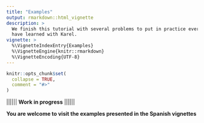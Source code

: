 ```yaml
---
title: "Examples"
output: rmarkdown::html_vignette
description: >
  We finish this tutorial with several problems to put in practice everything we
  have learned with Karel.
vignette: >
  %\VignetteIndexEntry{Examples}
  %\VignetteEngine{knitr::rmarkdown}
  %\VignetteEncoding{UTF-8}
---
```


```r
knitr::opts_chunk$set(
  collapse = TRUE,
  comment = "#>"
)
```

|||||| **Work in progress** ||||||

**You are welcome to visit the examples presented in the Spanish vignettes**
